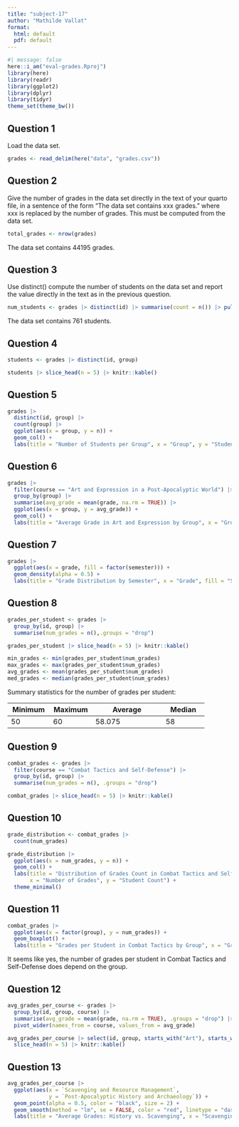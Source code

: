 ```yaml
---
title: "subject-17"
author: "Mathilde Vallat"
format:
  html: default
  pdf: default
---
```


```r
#| message: false
here::i_am("eval-grades.Rproj")
library(here)
library(readr)
library(ggplot2)
library(dplyr)
library(tidyr)
theme_set(theme_bw())

```

## Question 1

Load the data set.

```r
grades <- read_delim(here("data", "grades.csv"))

```

## Question 2

Give the number of grades in the data set directly in the text of your quarto file, in a sentence of the form “The data set contains xxx grades.” where xxx is replaced by the number of grades. This must be computed from the data set.

```r
total_grades <- nrow(grades)
```

The data set contains 44195 grades.

## Question 3

Use distinct() compute the number of students on the data set and report the value directly in the text as in the previous question.

```r
num_students <- grades |> distinct(id) |> summarise(count = n()) |> pull(count)

```

The data set contains 761 students.

## Question 4

```r
students <- grades |> distinct(id, group)

students |> slice_head(n = 5) |> knitr::kable()
```

## Question 5

```r
grades |> 
  distinct(id, group) |> 
  count(group) |> 
  ggplot(aes(x = group, y = n)) + 
  geom_col() + 
  labs(title = "Number of Students per Group", x = "Group", y = "Student Count")
```

## Question 6

```r
grades |>
  filter(course == "Art and Expression in a Post-Apocalyptic World") |>
  group_by(group) |>
  summarise(avg_grade = mean(grade, na.rm = TRUE)) |>
  ggplot(aes(x = group, y = avg_grade)) +
  geom_col() +
  labs(title = "Average Grade in Art and Expression by Group", x = "Group", y = "Average Grade")
```

## Question 7

```r
grades |> 
  ggplot(aes(x = grade, fill = factor(semester))) + 
  geom_density(alpha = 0.5) +
  labs(title = "Grade Distribution by Semester", x = "Grade", fill = "Semester")
```

## Question 8

```r
grades_per_student <- grades |> 
  group_by(id, group) |> 
  summarise(num_grades = n(),.groups = "drop")

grades_per_student |> slice_head(n = 5) |> knitr::kable()

min_grades <- min(grades_per_student$num_grades)
max_grades <- max(grades_per_student$num_grades)
avg_grades <- mean(grades_per_student$num_grades)
med_grades <- median(grades_per_student$num_grades)
```

Summary statistics for the number of grades per student:

| Minimum        | Maximum        | Average                  | Median         |
|----------------|----------------|--------------------------|----------------|
| 50 | 60 | 58.075 | 58 |

## Question 9

```r
combat_grades <- grades |>
  filter(course == "Combat Tactics and Self-Defense") |>
  group_by(id, group) |>
  summarise(num_grades = n(), .groups = "drop")

combat_grades |> slice_head(n = 5) |> knitr::kable()
```

## Question 10

```r
grade_distribution <- combat_grades |> 
  count(num_grades)

grade_distribution |> 
  ggplot(aes(x = num_grades, y = n)) +
  geom_col() +
  labs(title = "Distribution of Grades Count in Combat Tactics and Self-Defense", 
       x = "Number of Grades", y = "Student Count") +
  theme_minimal()
```

## Question 11

```r
combat_grades |> 
  ggplot(aes(x = factor(group), y = num_grades)) +
  geom_boxplot() +
  labs(title = "Grades per Student in Combat Tactics by Group", x = "Group", y = "Number of Grades")
```
It seems like yes, the number of grades per student in Combat Tactics and Self-Defense does depend on the group.

## Question 12

```r
avg_grades_per_course <- grades |>
  group_by(id, group, course) |>
  summarise(avg_grade = mean(grade, na.rm = TRUE), .groups = "drop") |>
  pivot_wider(names_from = course, values_from = avg_grade)

avg_grades_per_course |> select(id, group, starts_with("Art"), starts_with("Combat")) |> 
  slice_head(n = 5) |> knitr::kable()
```

## Question 13

```r
avg_grades_per_course |>
  ggplot(aes(x = `Scavenging and Resource Management`, 
             y = `Post-Apocalyptic History and Archaeology`)) +
  geom_point(alpha = 0.5, color = "black", size = 2) +
  geom_smooth(method = "lm", se = FALSE, color = "red", linetype = "dashed")
  labs(title = "Average Grades: History vs. Scavenging", x = "Scavenging", y = "History")


```


